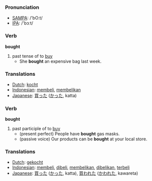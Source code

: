 === Pronunciation ===
*[[w:SAMPA|SAMPA]]: /'bO:t/
*[[w:IPA|IPA]]: /'bɔːt/

=== Verb ===

'''bought'''

# past tense of to [[buy]]
#* She '''bought''' an expensive bag last week.

=== Translations ===
*[[Dutch]]: [[kocht]]
*[[Indonesian]]: [[beli|membeli]], [[beli|membelikan]]
*[[Japanese]]: [[買った]] ([[かった]], katta)

=== Verb ===

'''bought'''

# past participle of to [[buy]]
#* (present perfect) People have '''bought''' gas masks.
#* (passive voice) Our products can be '''bought''' at your local store.

=== Translations ===
*[[Dutch]]: [[gekocht]]
*[[Indonesian]]: [[beli|membeli]], [[beli|dibeli]], [[beli|membelikan]], [[beli|dibelikan]], [[beli|terbeli]]
*[[Japanese]]: [[買った]] ([[かった]], katta),  [[買われた]] ([[かわれた]], kawareta)